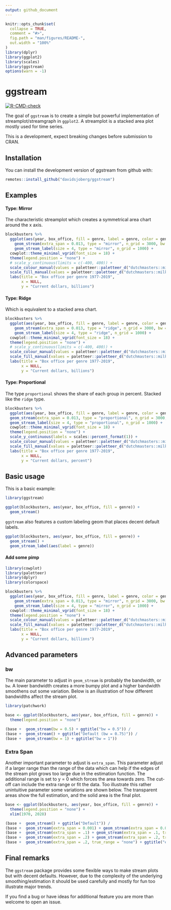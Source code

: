 ```yaml
---
output: github_document
---
```


<!-- README.md is generated from README.Rmd. Please edit that file -->

```r
knitr::opts_chunk$set(
  collapse = TRUE,
  comment = "#>",
  fig.path = "man/figures/README-",
  out.width = "100%"
)
library(dplyr)
library(ggplot2)
library(scales)
library(ggstream)
options(warn = -1)
```

# ggstream

<!-- badges: start -->
[![R-CMD-check](https://github.com/davidsjoberg/ggstream/workflows/R-CMD-check/badge.svg)](https://github.com/davidsjoberg/ggstream/actions)
<!-- badges: end -->

The goal of `ggstream` is to create a simple but powerful implementation of streamplot/streamgraph in `ggplot2`. A streamplot is a stacked area plot mostly used for time series.

This is a development, expect breaking changes before submission to CRAN.

## Installation

You can install the development version of ggstream from github with:

``` r
remotes::install_github("davidsjoberg/ggstream")
```

## Examples

#### Type: Mirror

The characteristic streamplot which creates a symmetrical area chart around the x axis.

```r
blockbusters %>%
  ggplot(aes(year, box_office, fill = genre, label = genre, color = genre)) +
    geom_stream(extra_span = 0.013, type = "mirror", n_grid = 3000, bw = .78) +
    geom_stream_label(size = 4, type = "mirror", n_grid = 1000) +
  cowplot::theme_minimal_vgrid(font_size = 18) +
  theme(legend.position = "none") +
  # scale_y_continuous(limits = c(-400, 400)) +
  scale_colour_manual(values = paletteer::paletteer_d("dutchmasters::milkmaid") %>% colorspace::darken(.8)) +
  scale_fill_manual(values = paletteer::paletteer_d("dutchmasters::milkmaid") %>% colorspace::lighten(.2)) +
  labs(title = "Box office per genre 1977-2019",
       x = NULL,
       y = "Current dollars, billions")
```

#### Type: Ridge

Which is equivalent to a stacked area chart.

```r
blockbusters %>%
  ggplot(aes(year, box_office, fill = genre, label = genre, color = genre)) +
    geom_stream(extra_span = 0.013, type = "ridge", n_grid = 3000, bw = .78) +
    geom_stream_label(size = 4, type = "ridge", n_grid = 1000) +
  cowplot::theme_minimal_vgrid(font_size = 18) +
  theme(legend.position = "none") +
  # scale_y_continuous(limits = c(-400, 400)) +
  scale_colour_manual(values = paletteer::paletteer_d("dutchmasters::milkmaid") %>% colorspace::darken(.8)) +
  scale_fill_manual(values = paletteer::paletteer_d("dutchmasters::milkmaid") %>% colorspace::lighten(.2)) +
  labs(title = "Box office per genre 1977-2019",
       x = NULL,
       y = "Current dollars, billions")
```


#### Type: Proportional

The type `proportional` shows the share of each group in percent. Stacked like the `ridge` type.

```r
blockbusters %>%
  ggplot(aes(year, box_office, fill = genre, label = genre, color = genre)) +
  geom_stream(extra_span = 0.013, type = "proportional", n_grid = 3000, bw = .78) +
  geom_stream_label(size = 4, type = "proportional", n_grid = 1000) +
  cowplot::theme_minimal_vgrid(font_size = 18) +
  theme(legend.position = "none") +
  scale_y_continuous(labels = scales::percent_format(1)) +
  scale_colour_manual(values = paletteer::paletteer_d("dutchmasters::milkmaid") %>% colorspace::darken(.8)) +
  scale_fill_manual(values = paletteer::paletteer_d("dutchmasters::milkmaid") %>% colorspace::lighten(.2)) +
  labs(title = "Box office per genre 1977-2019",
       x = NULL,
       y = "Current dollars, percent")
```


## Basic usage

This is a basic example:

```r
library(ggstream)

ggplot(blockbusters, aes(year, box_office, fill = genre)) +
  geom_stream()
```


`ggstream` also features a custom labeling geom that places decent default labels.

```r
ggplot(blockbusters, aes(year, box_office, fill = genre)) +
  geom_stream() +
  geom_stream_label(aes(label = genre))
```

#### Add some pimp

```r
library(cowplot)
library(paletteer)
library(dplyr)
library(colorspace)

blockbusters %>%
  ggplot(aes(year, box_office, fill = genre, label = genre, color = genre)) +
    geom_stream(extra_span = 0.013, type = "mirror", n_grid = 3000, bw = .78) +
    geom_stream_label(size = 4, type = "mirror", n_grid = 1000) +
  cowplot::theme_minimal_vgrid(font_size = 18) +
  theme(legend.position = "none") +
  scale_colour_manual(values = paletteer::paletteer_d("dutchmasters::milkmaid") %>% colorspace::darken(.8)) +
  scale_fill_manual(values = paletteer::paletteer_d("dutchmasters::milkmaid") %>% colorspace::lighten(.2)) +
  labs(title = "Box office per genre 1977-2019",
       x = NULL,
       y = "Current dollars, billions")
```


## Advanced parameters

### bw

The main parameter to adjust in `geom_stream` is probably the bandwidth, or `bw`. A lower bandwidth creates a more bumpy plot and a higher bandwidth smoothens out some variation. Below is an illustration of how different bandwidths affect the stream plot.


```r
library(patchwork)

base <- ggplot(blockbusters, aes(year, box_office, fill = genre)) + 
  theme(legend.position = "none")

(base +  geom_stream(bw = 0.5) + ggtitle("bw = 0.5")) /
(base +  geom_stream() + ggtitle("Default (bw = 0.75)")) /
(base +  geom_stream(bw = 1) + ggtitle("bw = 1"))
```


### Extra Span

Another important parameter to adjust is `extra_span`. This parameter adjust if a larger range than the range of the data which can help if the edges of the stream plot grows too large due in the estimation function. The additional range is set to y = 0 which forces the area towards zero. The cut-off can include the extra range or fit the data. Too illustrate this rather unintuitive parameter some variations are shown below. The transparent areas show the full estimation, and the solid area is the final plot.


```r
base <- ggplot(blockbusters, aes(year, box_office, fill = genre)) + 
  theme(legend.position = "none") +
  xlim(1970, 2028)

(base +  geom_stream() + ggtitle("Default")) /
(base +  geom_stream(extra_span = 0.001) + geom_stream(extra_span = 0.001, true_range = "none", alpha = .3) + ggtitle("extra_span = 0.001")) /
(base +  geom_stream(extra_span = .1) + geom_stream(extra_span = .1, true_range = "none", alpha = .3) + ggtitle("extra_span = .1")) /
(base +  geom_stream(extra_span = .2) + geom_stream(extra_span = .2, true_range = "none", alpha = .3) + ggtitle("extra_span = .2")) /
(base +  geom_stream(extra_span = .2, true_range = "none") + ggtitle("extra_span = .2 and true_range = \"none\""))
```

## Final remarks

The `ggstream` package provides some flexible ways to make stream plots but with decent defaults. However, due to the complexity of the underlying smoothing/estimation it should be used carefully and mostly for fun too illustrate major trends.

If you find a bug or have ideas for additional feature you are more than welcome to open an issue.
